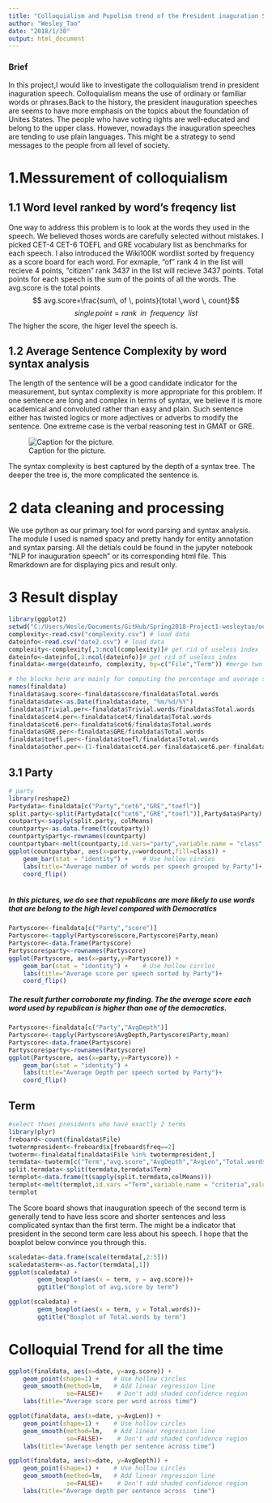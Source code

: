 ```yaml
---
title: "Colloquialism and Pupolism trend of the President inaguration Speeches"
author: "Wesley_Tao"
date: "2018/1/30"
output: html_document
---
```

### Brief
In this project,I would like to investigate the colloquialism trend in president inaguration speech. Colloquialism means the use of ordinary or familiar words or phrases.Back to the history, the president inauguration speeches are seems to have more emphasis on the topics about the foundation of Unites States. The people who have voting rights are well-educated and belong to the upper class. However, nowadays the inauguration speeches are tending to use plain languages. This might be a strategy to send messages to the people from all level of society. 

# 1.Messurement of colloquialism
## 1.1 Word level ranked by word's freqency list
One way to address this problem is to look at the words they used in the speech. We believed thoses words are carefully selected without mistakes. I picked CET-4 CET-6 TOEFL and GRE vocabulary list as benchmarks for each speech. I also introduced the Wiki100K wordlist sorted by frequency as a score board for each word. For exmaple, "of" rank 4 in the list will recieve 4 points, "citizen" rank 3437 in the list will recieve 3437 points. Total points for each speech is the sum of the points of all the words. The avg.score is the total points 
$$ avg.score=\frac{sum\, of  \, points}{total \,word \, count}$$
$$single \,point = rank \enspace in \enspace frequency \enspace list  $$
The higher the score, the higer level the speech is.

## 1.2 Average Sentence Complexity by word syntax analysis
The length of the sentence will be a good candidate indicator for the measurement, but syntax complexity is more appropriate for this problem. If one sentence are long and complex in terms of syntax, we believe it is more academical and convoluted rather than easy and plain. Such sentence either has twisted logics or more adjectives or adverbs to modify the sentence. 
One extreme case is the verbal reasoning test in GMAT or GRE.

![Caption for the picture.](C:/Users/Wesle/Documents/GitHub/ADS_Teaching/Projects_StarterCodes/Project1-RNotebook/data/tree.jpg)

The syntax complexity is best captured by the depth of a syntax tree. The deeper the tree is, the more complicated the sentence is.

# 2 data cleaning and processing
We use python as our primary tool for word parsing and syntax analysis. The module I used is named spacy and pretty handy for entity annotation and syntax parsing. All the detials could be found in the jupyter notebook "NLP for inauguration speech" or its corresponding html file. This Rmarkdown are for displaying pics and result only.


# 3 Result display
```r
library(ggplot2)
setwd("C:/Users/Wesle/Documents/GitHub/Spring2018-Project1-wesleytao/output")
complexity<-read.csv("complexity.csv") # load data
dateinfo<-read.csv("date2.csv") # load data
complexity<-complexity[,3:ncol(complexity)]# get rid of useless index 
dateinfo<-dateinfo[,3:ncol(dateinfo)]# get rid of useless index 
finaldata<-merge(dateinfo, complexity, by=c("File","Term")) #merge two dataset
```

```r
# the blocks here are mainly for computing the percentage and average score
names(finaldata)
finaldata$avg.score<-finaldata$score/finaldata$Total.words
finaldata$date<-as.Date(finaldata$date, "%m/%d/%Y")
finaldata$Trivial.per<-finaldata$Trivial.words/finaldata$Total.words
finaldata$cet4.per<-finaldata$cet4/finaldata$Total.words
finaldata$cet6.per<-finaldata$cet6/finaldata$Total.words
finaldata$GRE.per<-finaldata$GRE/finaldata$Total.words
finaldata$toefl.per<-finaldata$toefl/finaldata$Total.words
finaldata$other.per<-(1-finaldata$cet4.per-finaldata$cet6.per-finaldata$GRE.per-finaldata$toefl.per)

```

## 3.1 Party 
```r
# party
library(reshape2)
Partydata<-finaldata[c("Party","cet6","GRE","toefl")]
split.party<-split(Partydata[c("cet6","GRE","toefl")],Partydata$Party)
coutparty<-sapply(split.party, colMeans)
countparty<-as.data.frame(t(coutparty))
countparty$party<-rownames(countparty)
countpartybar<-melt(countparty,id.vars="party",variable.name = "class",value.name = "wordcount")
ggplot(countpartybar, aes(x=party,y=wordcount,fill=class)) +
    geom_bar(stat = "identity") +    # Use hollow circles
    labs(title="Average number of words per speech grouped by Party")+
    coord_flip()
  
```

##### In this pictures, we do see that republicans are more likely to use words that are belong to the high level compared with Democratics



```r
Partyscore<-finaldata[c("Party","score")]
Partyscore<-tapply(Partyscore$score,Partyscore$Party,mean)
Partyscore<-data.frame(Partyscore)
Partyscore$party<-rownames(Partyscore)
ggplot(Partyscore, aes(x=party,y=Partyscore)) +
    geom_bar(stat = "identity") +    # Use hollow circles
    labs(title="Average score per speech sorted by Party")+
    coord_flip()
```
##### The result further corroborate my finding. The the average score each word used by republican is higher than one of the democratics.

```r
Partyscore<-finaldata[c("Party","AvgDepth")]
Partyscore<-tapply(Partyscore$AvgDepth,Partyscore$Party,mean)
Partyscore<-data.frame(Partyscore)
Partyscore$party<-rownames(Partyscore)
ggplot(Partyscore, aes(x=party,y=Partyscore)) +
    geom_bar(stat = "identity") +   
    labs(title="Average Depth per speech sorted by Party")+
    coord_flip()
```


## Term 

```r
#select thoes presidents who have exactly 2 terms 
library(plyr)
freboard<-count(finaldata$File)
twotermpresident<-freboard$x[freboard$freq==2]
twoterm<-finaldata[finaldata$File %in% twotermpresident,]
termdata<-twoterm[c("Term","avg.score","AvgDepth","AvgLen","Total.words")]
split.termdata<-split(termdata,termdata$Term)
termplot<-data.frame(t(sapply(split.termdata,colMeans)))
termplot<-melt(termplot,id.vars ="Term",variable.name = "criteria",value.name = "score")
termplot
```
The Score board shows that inauguration speech of the second term is generally tend to have less score and shorter sentences and less complicated syntax than the first term. The might be a indicator that president in the second term care less about his speech. I hope that the boxplot below convince you through this.



```r
scaledata<-data.frame(scale(termdata[,2:5]))
scaledata$term<-as.factor(termdata[,1])
ggplot(scaledata) +
        geom_boxplot(aes(x = term, y = avg.score))+
        ggtitle("Boxplot of avg.score by term")
```

```r
ggplot(scaledata) +
        geom_boxplot(aes(x = term, y = Total.words))+
        ggtitle("Boxplot of Total.words by term")
```


# Colloquial Trend for all the time



```r
ggplot(finaldata, aes(x=date, y=avg.score)) +
    geom_point(shape=1) +    # Use hollow circles
    geom_smooth(method=lm,   # Add linear regression line
                se=FALSE)+    # Don't add shaded confidence region
    labs(title="Average score per word across time")

```
```r
ggplot(finaldata, aes(x=date, y=AvgLen)) +
    geom_point(shape=1) +    # Use hollow circles
    geom_smooth(method=lm,   # Add linear regression line
                se=FALSE)+    # Don't add shaded confidence region
    labs(title="Average length per sentence across time")

```

```r
ggplot(finaldata, aes(x=date, y=AvgDepth)) +
    geom_point(shape=1) +    # Use hollow circles
    geom_smooth(method=lm,   # Add linear regression line
                se=FALSE)+    # Don't add shaded confidence region
    labs(title="Average depth per sentence across  time")
```





